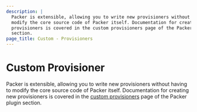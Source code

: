 ```yaml
---
description: |
  Packer is extensible, allowing you to write new provisioners without having to
  modify the core source code of Packer itself. Documentation for creating new
  provisioners is covered in the custom provisioners page of the Packer plugin
  section.
page_title: Custom - Provisioners
---
```


# Custom Provisioner

Packer is extensible, allowing you to write new provisioners without having to
modify the core source code of Packer itself. Documentation for creating new
provisioners is covered in the [custom
provisioners](/docs/plugins/creation/custom-provisioners) page of the Packer
plugin section.
